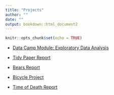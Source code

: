 ```yaml
---
title: "Projects"
author: ""
date: ""
output: bookdown::html_document2
---
```


```r
knitr::opts_chunk$set(echo = TRUE)
```

* [Data Camp Module: Exploratory Data Analysis](./projects/EDA.html)

* [Tidy Paper Report](./projects/Tidy_Paper_Report_v2.pdf)

* [Bears Report](./projects/Bears.html)

* [Bicycle Project](./projects/Bicycle.html)

* [Time of Death Report](./projects/time_of_death.pdf)